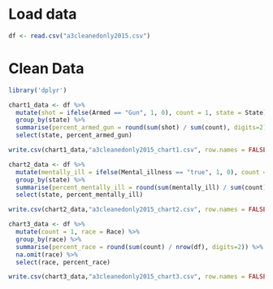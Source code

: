 # Load data
```r
df <- read.csv("a3cleanedonly2015.csv")
```

# Clean Data
```r
library('dplyr')

chart1_data <- df %>%
  mutate(shot = ifelse(Armed == "Gun", 1, 0), count = 1, state = State) %>%
  group_by(state) %>%
  summarise(percent_armed_gun = round(sum(shot) / sum(count), digits=2)) %>%
  select(state, percent_armed_gun)

write.csv(chart1_data,"a3cleanedonly2015_chart1.csv", row.names = FALSE, quote=FALSE)

chart2_data <- df %>%
  mutate(mentally_ill = ifelse(Mental_illness == "true", 1, 0), count = 1, state = State) %>%
  group_by(state) %>%
  summarise(percent_mentally_ill = round(sum(mentally_ill) / sum(count), digits=2)) %>%
  select(state, percent_mentally_ill)

write.csv(chart2_data,"a3cleanedonly2015_chart2.csv", row.names = FALSE, quote=FALSE)

chart3_data <- df %>%
  mutate(count = 1, race = Race) %>%
  group_by(race) %>%
  summarise(percent_race = round(sum(count) / nrow(df), digits=2)) %>%
  na.omit(race) %>%
  select(race, percent_race)

write.csv(chart3_data,"a3cleanedonly2015_chart3.csv", row.names = FALSE, quote=FALSE)
```